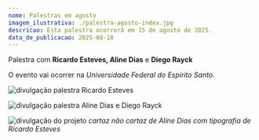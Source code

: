 ```yaml
---
nome: Palestras em agosto
imagem_ilustrativa: ./palestra-agosto-index.jpg
descricao: Esta palestra ocorrerá em 15 de agosto de 2025.
data_de_publicacao: 2025-08-18
---
```


Palestra com **Ricardo Esteves, Aline Dias** e **Diego Rayck**

O evento vai ocorrer na _Universidade Federal do Espírito Santo_.

![divulgação palestra Ricardo Esteves](./palestra-agosto-1.jpg)

![divulgação palestra Aline Dias e Diego Rayck](./palestra-agosto-2.jpg)

![divulgação do projeto](./palestra-agosto-3.jpg)
_cartaz não cartaz de Aline Dias com tipografia de Ricardo Esteves_
